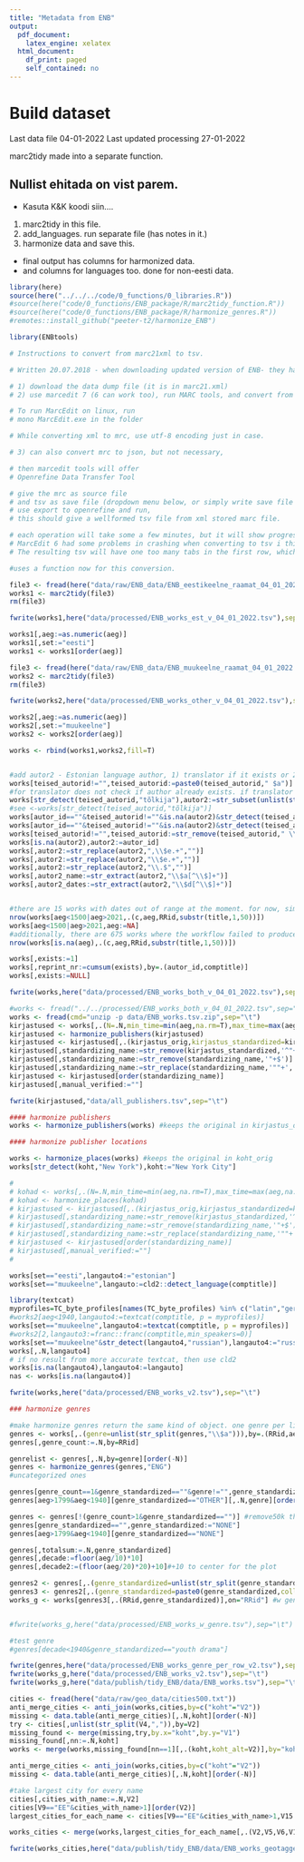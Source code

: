```yaml
---
title: "Metadata from ENB"
output:
  pdf_document:
    latex_engine: xelatex
  html_document:
    df_print: paged
    self_contained: no
---
```


# Build dataset

Last data file 04-01-2022
Last updated processing 27-01-2022

marc2tidy made into a separate function.


## Nullist ehitada on vist parem.

- Kasuta K&K koodi siin....

1) marc2tidy in this file.
2) add_languages. run separate file (has notes in it.)
3) harmonize data and save this.

- final output has columns for harmonized data.
- and columns for languages too. done for non-eesti data.


```r
library(here)
source(here("../../../code/0_functions/0_libraries.R"))
#source(here("code/0_functions/ENB_package/R/marc2tidy_function.R"))
#source(here("code/0_functions/ENB_package/R/harmonize_genres.R"))
#remotes::install_github("peeter-t2/harmonize_ENB")

library(ENBtools)
```


```r
# Instructions to convert from marc21xml to tsv.

# Written 20.07.2018 - when downloading updated version of ENB- they have e.g. updated a few titles from V to W -> see example https://erb.nlib.ee/?marc=15213250, in old version had just 245 as Viletsusest viletsusse, now 245 is with W and old title is moved to 246

# 1) download the data dump file (it is in marc21.xml)
# 2) use marcedit 7 (6 can work too), run MARC tools, and convert from xml to mrc

# To run MarcEdit on linux, run 
# mono MarcEdit.exe in the folder

# While converting xml to mrc, use utf-8 encoding just in case.

# 3) can also convert mrc to json, but not necessary,

# then marcedit tools will offer
# Openrefine Data Transfer Tool

# give the mrc as source file
# and tsv as save file (dropdown menu below, or simply write save file with .tsv extension)
# use export to openrefine and run,
# this should give a wellformed tsv file from xml stored marc file.

# each operation will take some a few minutes, but it will show progress while doing it....
# MarcEdit 6 had some problems in crashing when converting to tsv i think, but MarcEdit 7 does this quite fine.
# The resulting tsv will have one too many tabs in the first row, which can simply be edited out in notepad++


```




```r

#uses a function now for this conversion.

file3 <- fread(here("data/raw/ENB_data/ENB_eestikeelne_raamat_04_01_2022.tsv"),select=1:4,sep="\t")
works1 <- marc2tidy(file3)
rm(file3)

fwrite(works1,here("data/processed/ENB_works_est_v_04_01_2022.tsv"),sep="\t")

works1[,aeg:=as.numeric(aeg)]
works1[,set:="eesti"]
works1 <- works1[order(aeg)]

file3 <- fread(here("data/raw/ENB_data/ENB_muukeelne_raamat_04_01_2022.tsv"),select=1:4,sep="\t")
works2 <- marc2tidy(file3)
rm(file3)

fwrite(works2,here("data/processed/ENB_works_other_v_04_01_2022.tsv"),sep="\t")

works2[,aeg:=as.numeric(aeg)]
works2[,set:="muukeelne"]
works2 <- works2[order(aeg)]

works <- rbind(works1,works2,fill=T)


#add autor2 - Estonian language author, 1) translator if it exists or 2) first editor or compiler if there is noone as main author
works[teised_autorid!="",teised_autorid:=paste0(teised_autorid," $a")]
#for translator does not check if author already exists. if translator is given, then its a translation, and we want to know about the estonian translation.
works[str_detect(teised_autorid,"tõlkija"),autor2:=str_subset(unlist(str_extract_all(teised_autorid,"\\$a.+?(?=\\$a)")),"tõlkija")[1],by=teised_autorid]
#see <-works[str_detect(teised_autorid,"tõlkija")]
works[autor_id==""&teised_autorid!=""&is.na(autor2)&str_detect(teised_autorid,"koostaja"),autor2:=str_subset(unlist(str_extract_all(teised_autorid,"\\$a.+?(?=\\$a)")),"koostaja")[1],by=teised_autorid]
works[autor_id==""&teised_autorid!=""&is.na(autor2)&str_detect(teised_autorid,"toimetaja"),autor2:=str_subset(unlist(str_extract_all(teised_autorid,"\\$a.+?(?=\\$a)")),"toimetaja")[1],by=teised_autorid]
works[teised_autorid!="",teised_autorid:=str_remove(teised_autorid," \\$a$")]
works[is.na(autor2),autor2:=autor_id]
works[,autor2:=str_replace(autor2,",\\$e.+","")]
works[,autor2:=str_replace(autor2,"\\$e.+","")]
works[,autor2:=str_replace(autor2,"\\.$","")]
works[,autor2_name:=str_extract(autor2,"\\$a[^\\$]+")]
works[,autor2_dates:=str_extract(autor2,"\\$d[^\\$]+")]


#there are 15 works with dates out of range at the moment. for now, simply change their date to NA.
nrow(works[aeg<1500|aeg>2021,.(c,aeg,RRid,substr(title,1,50))])
works[aeg<1500|aeg>2021,aeg:=NA]
#additionally, there are 675 works where the workflow failed to produce a number. ignore their dates for now too.
nrow(works[is.na(aeg),.(c,aeg,RRid,substr(title,1,50))])

works[,exists:=1]
works[,reprint_nr:=cumsum(exists),by=.(autor_id,comptitle)]
works[,exists:=NULL]

fwrite(works,here("data/processed/ENB_works_both_v_04_01_2022.tsv"),sep="\t")


```


```r

#works <- fread("../../processed/ENB_works_both_v_04_01_2022.tsv",sep="\t")
works <- fread(cmd="unzip -p data/ENB_works.tsv.zip",sep="\t")
kirjastused <- works[,.(N=.N,min_time=min(aeg,na.rm=T),max_time=max(aeg,na.rm=T)),kirjastus][order(kirjastus,-N)][kirjastus!=""]
kirjastused <- harmonize_publishers(kirjastused) 
kirjastused <- kirjastused[,.(kirjastus_orig,kirjastus_standardized=kirjastus,N,min_time,max_time,min_time_st=kirjastus_first,max_time_st=kirjastus_last)]
kirjastused[,standardizing_name:=str_remove(kirjastus_standardized,'^"+')]
kirjastused[,standardizing_name:=str_remove(standardizing_name,'"+$')]
kirjastused[,standardizing_name:=str_replace(standardizing_name,'""+','"')]
kirjastused <- kirjastused[order(standardizing_name)]
kirjastused[,manual_verified:=""]

fwrite(kirjastused,"data/all_publishers.tsv",sep="\t")

#### harmonize publishers
works <- harmonize_publishers(works) #keeps the original in kirjastus_orig, also creates variable for first year publisher was present

#### harmonize publisher locations

works <- harmonize_places(works) #keeps the original in koht_orig
works[str_detect(koht,"New York"),koht:="New York City"]

# 
# kohad <- works[,.(N=.N,min_time=min(aeg,na.rm=T),max_time=max(aeg,na.rm=T)),kirjastus][order(kirjastus,-N)][kirjastus!=""]
# kohad <- harmonize_places(kohad) 
# kirjastused <- kirjastused[,.(kirjastus_orig,kirjastus_standardized=kirjastus,N,min_time,max_time,min_time_st=kirjastus_first,max_time_st=kirjastus_last)]
# kirjastused[,standardizing_name:=str_remove(kirjastus_standardized,'^"+')]
# kirjastused[,standardizing_name:=str_remove(standardizing_name,'"+$')]
# kirjastused[,standardizing_name:=str_replace(standardizing_name,'""+','"')]
# kirjastused <- kirjastused[order(standardizing_name)]
# kirjastused[,manual_verified:=""]
# 

```


```r

works[set=="eesti",langauto4:="estonian"]
works[set=="muukeelne",langauto:=cld2::detect_language(comptitle)]

library(textcat)
myprofiles=TC_byte_profiles[names(TC_byte_profiles) %in% c("latin","german","english","estonian","swedish","russian","danish","greek-iso8859-7","latvian","polish","russian-iso8859_5","russian-koi8_r","russian-windows1251")]
#works2[aeg<1940,langauto4:=textcat(comptitle, p = myprofiles)]
works[set=="muukeelne",langauto4:=textcat(comptitle, p = myprofiles)]
#works2[2,langauto3:=franc::franc(comptitle,min_speakers=0)]
works[set=="muukeelne"&str_detect(langauto4,"russian"),langauto4:="russian"]
works[,.N,langauto4]
# if no result from more accurate textcat, then use cld2
works[is.na(langauto4),langauto4:=langauto]
nas <- works[is.na(langauto4)]

fwrite(works,here("data/processed/ENB_works_v2.tsv"),sep="\t")


```



```r
### harmonize genres

#make harmonize genres return the same kind of object. one genre per line.
genres <- works[,.(genre=unlist(str_split(genres,"\\$a"))),by=.(RRid,aeg,koht,kirjastus,autor_id,comptitle,meta_eks2,genres,set)][genres!=""&genre!=""&!is.na(genre)|genres==""|is.na(genres)][,genre:=trimws(str_replace_all(genre,"\\.",""))]
genres[,genre_count:=.N,by=RRid]

genrelist <- genres[,.N,by=genre][order(-N)]
genres <- harmonize_genres(genres,"ENG")
#uncategorized ones

genres[genre_count==1&genre_standardized==""&genre!="",genre_standardized:="OTHER"]
genres[aeg>1799&aeg<1940][genre_standardized=="OTHER"][,.N,genre][order(-N)][1:50]

genres <- genres[!(genre_count>1&genre_standardized=="")] #remove50k then
genres[genre_standardized=="",genre_standardized:="NONE"]
genres[aeg>1799&aeg<1940][genre_standardized=="NONE"]

genres[,totalsum:=.N,genre_standardized]
genres[,decade:=floor(aeg/10)*10]
genres[,decade2:=(floor(aeg/20)*20)+10]#+10 to center for the plot

genres2 <- genres[,.(genre_standardized=unlist(str_split(genre_standardized," "))),by=.(koht,kirjastus,autor_id,comptitle,meta_eks2,RRid,aeg,genres,set)]
genres3 <- genres2[,.(genre_standardized=paste0(genre_standardized,collapse=", ")),by=.(RRid,aeg,koht,kirjastus,autor_id,comptitle,meta_eks2,genres,set)]
works_g <- works[genres3[,.(RRid,genre_standardized)],on="RRid"] #w genre standardized..


#fwrite(works_g,here("data/processed/ENB_works_w_genre.tsv"),sep="\t")

#test genre
#genres[decade<1940&genre_standardized=="youth drama"]

fwrite(genres,here("data/processed/ENB_works_genre_per_row_v2.tsv"),sep="\t")
fwrite(works_g,here("data/processed/ENB_works_v2.tsv"),sep="\t")
fwrite(works_g,here("data/publish/tidy_ENB/data/ENB_works.tsv"),sep="\t")

```


```r
cities <- fread(here("data/raw/geo_data/cities500.txt"))
anti_merge_cities <- anti_join(works,cities,by=c("koht"="V2"))
missing <- data.table(anti_merge_cities)[,.N,koht][order(-N)]
try <- cities[,unlist(str_split(V4,",")),by=V2]
missing_found <- merge(missing,try,by.x="koht",by.y="V1")
missing_found[,nn:=.N,koht]
works <- merge(works,missing_found[nn==1][,.(koht,koht_alt=V2)],by="koht",all.x=T)[!is.na(koht_alt),koht:=koht_alt][,koht_alt:=NULL]

anti_merge_cities <- anti_join(works,cities,by=c("koht"="V2"))
missing <- data.table(anti_merge_cities)[,.N,koht][order(-N)]

#take largest city for every name
cities[,cities_with_name:=.N,V2]
cities[V9=="EE"&cities_with_name>1][order(V2)]
largest_cities_for_each_name <- cities[V9=="EE"&cities_with_name>1,V15:=10000*V15][order(-V15),.SD[1],V2][V9=="EE"&cities_with_name>1,V15:=V15/10000]

works_cities <- merge(works,largest_cities_for_each_name[,.(V2,V5,V6,V15,V18)],by.x="koht",by.y="V2",all.x=T)

fwrite(works_cities,here("data/publish/tidy_ENB/data/ENB_works_geotagged.tsv"),sep="\t")



```
